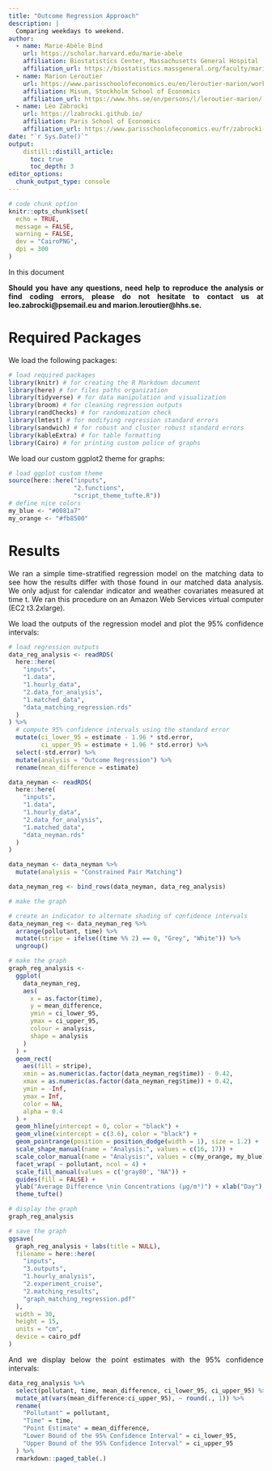 ```yaml
---
title: "Outcome Regression Approach"
description: |
  Comparing weekdays to weekend.
author:
  - name: Marie-Abèle Bind 
    url: https://scholar.harvard.edu/marie-abele
    affiliation: Biostatistics Center, Massachusetts General Hospital
    affiliation_url: https://biostatistics.massgeneral.org/faculty/marie-abele-bind-phd/
  - name: Marion Leroutier 
    url: https://www.parisschoolofeconomics.eu/en/leroutier-marion/work-in-progress/
    affiliation: Misum, Stockholm School of Economics
    affiliation_url: https://www.hhs.se/en/persons/l/leroutier-marion/
  - name: Léo Zabrocki 
    url: https://lzabrocki.github.io/
    affiliation: Paris School of Economics
    affiliation_url: https://www.parisschoolofeconomics.eu/fr/zabrocki-leo/
date: "`r Sys.Date()`"
output: 
    distill::distill_article:
      toc: true
      toc_depth: 3
editor_options: 
  chunk_output_type: console
---
```


<style>
body {
text-align: justify}
</style>

```r
# code chunk option
knitr::opts_chunk$set(
  echo = TRUE,
  message = FALSE,
  warning = FALSE,
  dev = "CairoPNG",
  dpi = 300
)
```

In this document

**Should you have any questions, need help to reproduce the analysis or find coding errors, please do not hesitate to contact us at leo.zabrocki@psemail.eu and marion.leroutier@hhs.se.**

# Required Packages

We load the following packages:

```r
# load required packages
library(knitr) # for creating the R Markdown document
library(here) # for files paths organization
library(tidyverse) # for data manipulation and visualization
library(broom) # for cleaning regression outputs
library(randChecks) # for randomization check
library(lmtest) # for modifying regression standard errors
library(sandwich) # for robust and cluster robust standard errors
library(kableExtra) # for table formatting
library(Cairo) # for printing custom police of graphs
```

We load our custom ggplot2 theme for graphs:

```r
# load ggplot custom theme
source(here::here("inputs",
                  "2.functions",
                  "script_theme_tufte.R"))
# define nice colors
my_blue <- "#0081a7"
my_orange <- "#fb8500"
```


# Results

We ran a simple time-stratified regression model on the matching data to see how the results differ with those found in our matched data analysis. We only adjust for calendar indicator and weather covariates measured at time t. We ran this procedure on an Amazon Web Services virtual computer (EC2 t3.2xlarge).

We load the outputs of the regression model and plot the 95% confidence intervals:

```r
# load regression outputs
data_reg_analysis <- readRDS(
  here::here(
    "inputs",
    "1.data",
    "1.hourly_data",
    "2.data_for_analysis",
    "1.matched_data",
    "data_matching_regression.rds"
  )
) %>%
  # compute 95% confidence intervals using the standard error
  mutate(ci_lower_95 = estimate - 1.96 * std.error,
         ci_upper_95 = estimate + 1.96 * std.error) %>%
  select(-std.error) %>%
  mutate(analysis = "Outcome Regression") %>%
  rename(mean_difference = estimate)

data_neyman <- readRDS(
  here::here(
    "inputs",
    "1.data",
    "1.hourly_data",
    "2.data_for_analysis",
    "1.matched_data",
    "data_neyman.rds"
  )
)

data_neyman <- data_neyman %>%
  mutate(analysis = "Constrained Pair Matching")

data_neyman_reg <- bind_rows(data_neyman, data_reg_analysis)

# make the graph

# create an indicator to alternate shading of confidence intervals
data_neyman_reg <- data_neyman_reg %>%
  arrange(pollutant, time) %>%
  mutate(stripe = ifelse((time %% 2) == 0, "Grey", "White")) %>%
  ungroup()

# make the graph
graph_reg_analysis <-
  ggplot(
    data_neyman_reg,
    aes(
      x = as.factor(time),
      y = mean_difference,
      ymin = ci_lower_95,
      ymax = ci_upper_95,
      colour = analysis,
      shape = analysis
    )
  ) +
  geom_rect(
    aes(fill = stripe),
    xmin = as.numeric(as.factor(data_neyman_reg$time)) - 0.42,
    xmax = as.numeric(as.factor(data_neyman_reg$time)) + 0.42,
    ymin = -Inf,
    ymax = Inf,
    color = NA,
    alpha = 0.4
  ) +
  geom_hline(yintercept = 0, color = "black") +
  geom_vline(xintercept = c(3.6), color = "black") +
  geom_pointrange(position = position_dodge(width = 1), size = 1.2) +
  scale_shape_manual(name = "Analysis:", values = c(16, 17)) +
  scale_color_manual(name = "Analysis:", values = c(my_orange, my_blue)) +
  facet_wrap( ~ pollutant, ncol = 4) +
  scale_fill_manual(values = c('gray80', "NA")) +
  guides(fill = FALSE) +
  ylab("Average Difference \nin Concentrations (µg/m³)") + xlab("Day") +
  theme_tufte()

# display the graph
graph_reg_analysis

# save the graph
ggsave(
  graph_reg_analysis + labs(title = NULL),
  filename = here::here(
    "inputs",
    "3.outputs",
    "1.hourly_analysis",
    "2.experiment_cruise",
    "2.matching_results",
    "graph_matching_regression.pdf"
  ),
  width = 30,
  height = 15,
  units = "cm",
  device = cairo_pdf
)
```

And we display below the point estimates with the 95% confidence intervals:

```r
data_reg_analysis %>%
  select(pollutant, time, mean_difference, ci_lower_95, ci_upper_95) %>%
  mutate_at(vars(mean_difference:ci_upper_95), ~ round(., 1)) %>%
  rename(
    "Pollutant" = pollutant,
    "Time" = time,
    "Point Estimate" = mean_difference,
    "Lower Bound of the 95% Confidence Interval" = ci_lower_95,
    "Upper Bound of the 95% Confidence Interval" = ci_upper_95
  ) %>%
  rmarkdown::paged_table(.)
```